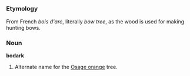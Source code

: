 =={{en}}==

===Etymology===
From French ''bois d'arc'', literally ''bow tree'', as the wood is used for making hunting bows.

===Noun===
'''bodark'''

# Alternate name for the [[Osage orange]] tree.